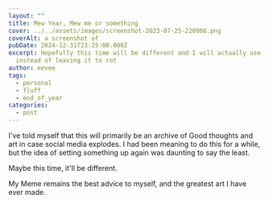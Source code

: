 ```yaml
---
layout: ""
title: Mew Year, Mew me or something
cover: ../../assets/images/screenshot-2023-07-25-220908.png
coverAlt: a screenshot of
pubDate: 2024-12-31T23:25:00.000Z
excerpt: Hopefully this time will be different and I will actually use this
  instead of leaving it to rot
author: eevee
tags:
  - personal
  - fluff
  - end_of_year
categories:
  - post
---
```


I've told myself that this will primarily be an archive of Good thoughts and art in case social media explodes. I had been meaning to do this for a while, but the idea of setting something up again was daunting to say the least.

Maybe this time, it'll be different.

<Media src="/src/assets/images/gaslightyourself.jpeg" alt="a fake wikihow article featuring char staring at quattro in a mirror. How To Get Through Tough Times: 1. gaslight yourself. tell yourself its making you stronger and the universe is just testing you"> My Meme remains the best advice to myself, and the greatest art I have ever made.</Media>
